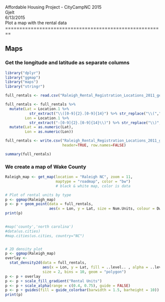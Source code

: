Affordable Housing Project - CityCampNC 2015  
Gjelt  
6/13/2015  
Plot a map with the rental data
========================================================

## Maps
### Get the longitude and latitude as separate columns
```r
library("dplyr")
library("ggmap")
library("maps")
library("stringr")

full_rentals <- read.csv("Raleigh_Rental_Registration_Locations_2011_geocoded.csv", header=TRUE)

full_rentals <- full_rentals %>%
  mutate(Lat = Location.1 %>% 
           str_extract("\\([0-9]{2}.[0-9]{14}") %>% str_replace("\\(",""),
         Lon = Location.1 %>%  
           str_extract("-[0-9]{2}.[0-9]{14}\\)") %>% str_replace("\\)","")) %>%
  mutate(Lat = as.numeric(Lat),
         Lon = as.numeric(Lon))

full_rentals <- write.csv("Raleigh_Rental_Registration_Locations_2011_geocoded_with_lon_lat.csv", 
                          header=TRUE, row.names=FALSE)

summary(full_rentals)
```


### We create a map of Wake County
```r
Raleigh_map <- get_map(location = "Raleigh NC", zoom = 11, 
                       maptype = "roadmap", color = "bw") 
                       # black & white map, color is data

# Plot of rental units by type
p <- ggmap(Raleigh_map)
p <- p + geom_point(data = full_rentals, 
                    aes(x = Lon, y = Lat, size = Num.Units, colour = Dwelling.Type))
print(p)

  
#map('county','north carolina')
#data(us.cities)
#map.cities(us.cities, country="NC")


# 2D density plot
p <- ggmap(Raleigh_map)
overlay <- 
  stat_density2d(data = full_rentals,
                 aes(x = Lon, y = Lat, fill = ..level.. , alpha = ..level..),
                 size = 2, bins = 10, geom = "polygon")
p <- p + overlay
p <- p + scale_fill_gradient("Rental Units")
p <- p + scale_alpha(range = c(0.4, 0.75), guide = FALSE)
p <- p + guides(fill = guide_colorbar(barwidth = 1.5, barheight = 10))
print(p)
```

